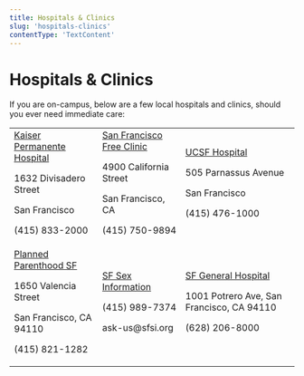 ```yaml
---
title: Hospitals & Clinics
slug: 'hospitals-clinics'
contentType: 'TextContent'
---
```


# Hospitals & Clinics

If you are on-campus, below are a few local hospitals and clinics, should you ever need immediate
care:

<table>
  <tr>
    <td>
      <a href="https://healthy.kaiserpermanente.org/health/care/poc/!ut/p/a1/dY_BToQwEIafZQ8clxmoEvQGmDUtoq7rKvZiCgulESnp1iW8vUD0sInObTLf_01-4JAD78RJSWGV7kQ77zx437DdQxx7EWLMLpBm0f3TJWOI6AEDLltdLOibb7Ikk8B7YZu16moNea_L-dJY21876GAtStUqO64PylSl1WZ0ELg6QO4hEj-c4agrSDhpTFVXpjLul5nss-G4KIZhcKXWsq3cUn9O8T8ijT5ayM9JeAV-Xifckxuk-2STBFs6_ccfAAndLsDtY4BIw_Q5fblKCaL_C_wzEUL_wYuRtKe7ekdltFp9AyuI7Yw!/dl5/d5/L2dBISEvZ0FBIS9nQSEh/">
        Kaiser Permanente Hospital
      </a>
      <p> 1632 Divisadero Street </p>
      <p> San Francisco </p>
      <p> (415) 833-2000 </p>
    </td>
    <td>
      <a href="https://sffc.org/">San Francisco Free Clinic</a>
      <p> 4900 California Street </p>
      <p> San Francisco, CA </p>
      <p> (415) 750-9894 </p>
    </td>
    <td>
      <a href="https://www.ucsfhealth.org/">UCSF Hospital</a>
      <p> 505 Parnassus Avenue </p>
      <p> San Francisco </p>
      <p> (415) 476-1000 </p>
    </td>
  </tr>
  <tr>
    <td>
      <a href="https://www.plannedparenthood.org/health-center/california/san-francisco/94110/san-francisco-health-center-3997-90200?utm_campaign=san-francisco-health-center&utm_medium=organic&utm_source=local-listing">
        Planned Parenthood SF
      </a>
      <p> 1650 Valencia Street </p>
      <p> San Francisco, CA 94110 </p>
      <p> (415) 821-1282 </p>
    </td>
    <td>
      <a href="http://sfsi.org/">SF Sex Information</a>
      <p> (415) 989-7374 </p>
      <p> ask-us@sfsi.org </p>
    </td>
    <td>
      <a href="https://zuckerbergsanfranciscogeneral.org/">SF General Hospital</a>
      <p> 1001 Potrero Ave, San Francisco, CA 94110 </p>
      <p> (628) 206-8000 </p>
    </td>
  </tr>
</table>
